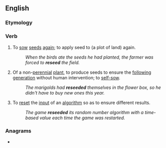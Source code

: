 ==English==

===Etymology===
{{prefix|en|re|seed}}

===Verb===
{{en-verb}}

# {{lb|en|transitive|intransitive}} To [[sow]] [[seed]]s [[again]]; to apply seed to (a plot of land) again.
#: {{syn|en|resow}}
#: {{hyper|en|replant}}
#: {{hypo|en|overseed}}
#: ''When the birds ate the seeds he had planted, the farmer was forced to '''reseed''' the field.''
# Of a non-[[perennial]] [[plant]], to produce seeds to ensure the [[follow]]ing [[generation]] without human intervention; to [[self-sow]].
#: ''The marigolds had '''reseeded''' themselves in the flower box, so he didn't have to buy new ones this year.''
# {{lb|en|computing}} To [[reset]] the [[input]] of an [[algorithm]] so as to ensure different results.
#: ''The game '''reseeded''' its random number algorithm with a time-based value each time the game was restarted.''

===Anagrams===
* {{anagrams|en|a=deeers|deeres|reedes|see red|seeder}}